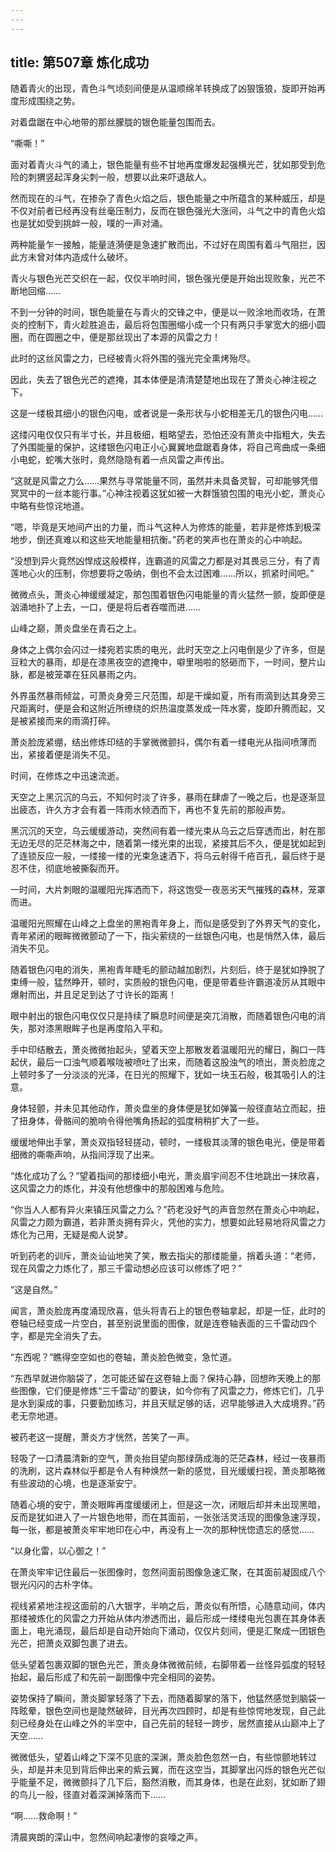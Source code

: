 ```yaml
---
---
---
```

title: 第507章 炼化成功
---



随着青火的出现，青色斗气顷刻间便是从温顺绵羊转换成了凶狠饿狼，旋即开始再度形成围绕之势。

对着盘踞在中心地带的那丝朦胧的银色能量包围而去。

“嘶嘶！”

面对着青火斗气的涌上，银色能量有些不甘地再度爆发起强横光芒，犹如那受到危险的刺猬竖起浑身尖刺一般，想要以此来吓退敌人。

然而现在的斗气，在掺杂了青色火焰之后，银色能量之中所蕴含的某种威压，却是不仅对前者已经再没有丝毫压制力，反而在银色强光大涨间，斗气之中的青色火焰也是犹如受到挑衅一般，噗的一声对涌。

两种能量乍一接触，能量涟漪便是急速扩散而出，不过好在周围有着斗气阻拦，因此方未曾对体内造成什么破坏。

青火与银色光芒交织在一起，仅仅半响时间，银色强光便是开始出现败象，光芒不断地回缩……

不到一分钟的时间，银色能量在与青火的交锋之中，便是以一败涂地而收场，在萧炎的控制下，青火趁胜追击，最后将包围圈缩小成一个只有两只手掌宽大的细小圆圈，而在圆圈之中，便是那丝现出了本源的风雷之力！

此时的这丝风雷之力，已经被青火将外围的强光完全熏烤殆尽。

因此，失去了银色光芒的遮掩，其本体便是清清楚楚地出现在了萧炎心神注视之下。

这是一缕极其细小的银色闪电，或者说是一条形状与小蛇相差无几的银色闪电……

这缕闪电仅仅只有半寸长，并且极细，粗略望去，恐怕还没有萧炎中指粗大，失去了外围能量的保护，这缕银色闪电正小心翼翼地盘踞着身体，将自己弯曲成一条细小电蛇，蛇嘴大张时，竟然隐隐有着一点风雷之声传出。

“这就是风雷之力么……果然与寻常能量不同，虽然并未具备灵智，可却能够凭借冥冥中的一丝本能行事。”心神注视着这犹如被一大群饿狼包围的电光小蛇，萧炎心中略有些惊诧地道。

“嗯，毕竟是天地间产出的力量，而斗气这种人为修炼的能量，若非是修炼到极深地步，倒还真难以和这些天地能量相抗衡。”药老的笑声也在萧炎的心中响起。

“没想到异火竟然凶悍成这般模样，连霸道的风雷之力都是对其畏忌三分，有了青莲地心火的压制，你想要将之吸纳，倒也不会太过困难……所以，抓紧时间吧。”

微微点头，萧炎心神缓缓凝定，那包围着银色闪电能量的青火猛然一颤，旋即便是汹涌地扑了上去，一口，便是将后者吞噬而进……

山峰之巅，萧炎盘坐在青石之上。

身体之上偶尔会闪过一缕宛若实质的电光，此时天空之上闪电倒是少了许多，但是豆粒大的暴雨，却是在漆黑夜空的遮掩中，噼里啪啦的怒砸而下，一时间，整片山脉，都是被笼罩在狂风暴雨之内。

外界虽然暴雨倾盆，可萧炎身旁三尺范围，却是干燥如夏，所有雨滴到达其身旁三尺距离时，便是会和这附近所缭绕的炽热温度蒸发成一阵水雾，旋即升腾而起，又是被紧接而来的雨滴打碎。

萧炎脸庞紧绷，结出修炼印结的手掌微微颤抖，偶尔有着一缕电光从指间喷薄而出，紧接着便是消失不见。

时间，在修炼之中迅速流逝。

天空之上黑沉沉的乌云，不知何时淡了许多，暴雨在肆虐了一晚之后，也是逐渐显出疲态，许久方才会有着一阵雨水倾洒而下，再也不复先前的那般声势。

黑沉沉的天空，乌云缓缓游动，突然间有着一缕光束从乌云之后穿透而出，射在那无边无尽的茫茫林海之中，随着第一缕光束的出现，紧接其后不久，便是犹如起到了连锁反应一般，一缕接一缕的光束急速洒下，将乌云射得千疮百孔，最后终于是忍不住，彻底地被撕裂而开。

一时间，大片刺眼的温暖阳光挥洒而下，将这饱受一夜恶劣天气摧残的森林，笼罩而进。

温暖阳光照耀在山峰之上盘坐的黑袍青年身上，而似是感受到了外界天气的变化，青年紧闭的眼眸微微颤动了一下，指尖萦绕的一丝银色闪电，也是悄然入体，最后消失不见。

随着银色闪电的消失，黑袍青年睫毛的颤动越加剧烈，片刻后，终于是犹如挣脱了束缚一般，猛然睁开，顿时，实质般的银色闪电，便是带着些许霸道凌厉从其眼中爆射而出，并且足足到达了寸许长的距离！

眼中射出的银色闪电仅仅只是持续了瞬息时间便是突兀消散，而随着银色闪电的消失，那对漆黑眼眸子也是再度陷入平和。

手中印结散去，萧炎微微抬起头，望着天空上那散发着温暖阳光的耀日，胸口一阵起伏，最后一口浊气顺着喉咙被喷吐了出来，而随着这股浊气的喷出，萧炎脸庞之上顿时多了一分淡淡的光泽，在日光的照耀下，犹如一块玉石般，极其吸引人的注意。

身体轻颤，并未见其他动作，萧炎盘坐的身体便是犹如弹簧一般径直站立而起，扭了扭身体，骨骼间的脆响令得他嘴角扬起的弧度稍稍扩大了一些。

缓缓地伸出手掌，萧炎双指轻轻搓动，顿时，一缕极其淡薄的银色电光，便是带着细微的嘶嘶声响，从指间浮现了出来。

“炼化成功了么？”望着指间的那缕细小电光，萧炎眉宇间忍不住地跳出一抹欣喜，这风雷之力的炼化，并没有他想像中的那般困难与危险。

“你当人人都有异火来镇压风雷之力么？”药老没好气的声音忽然在萧炎心中响起，风雷之力颇为霸道，若非萧炎拥有异火，凭他的实力，想要如此轻易地将风雷之力炼化为己用，无疑是痴人说梦。

听到药老的训斥，萧炎讪讪地笑了笑，散去指尖的那缕能量，捎着头道：“老师，现在风雷之力炼化了，那三千雷动想必应该可以修炼了吧？”

“这是自然。”

闻言，萧炎脸庞再度涌现欣喜，低头将青石上的银色卷轴拿起，却是一怔，此时的卷轴已经变成一片空白，甚至别说里面的图像，就是连卷轴表面的三千雷动四个字，都是完全消失了去。

“东西呢？”瞧得空空如也的卷轴，萧炎脸色微变，急忙道。

“东西早就进你脑袋了，怎可能还留在这卷轴上面？保持心静，回想昨天晚上的那些图像，它们便是修炼“三千雷动”的要诀，如今你有了风雷之力，修炼它们，几乎是水到渠成的事，只要勤加练习，并且天赋足够的话，迟早能够进入大成境界。”药老无奈地道。

被药老这一提醒，萧炎方才恍然，苦笑了一声。

轻吸了一口清晨清新的空气，萧炎抬目望向那绿荫成海的茫茫森林，经过一夜暴雨的洗刷，这片森林似乎都是令人有种焕然一新的感觉，目光缓缓扫视，萧炎那略微有些波动的心境，也是逐渐安宁。

随着心境的安宁，萧炎眼眸再度缓缓闭上，但是这一次，闭眼后却并未出现黑暗，反而是犹如进入了一片银色地带，而在其面前，一张张活灵活现的图像急速浮现，每一张，都是被萧炎牢牢地印在心中，再没有上一次的那种恍惚遗忘的感觉……

“以身化雷，以心御之！”

在萧炎牢牢记住最后一张图像时，忽然间面前图像急速汇聚，在其面前凝固成八个银光闪闪的古朴字体。

视线紧紧地注视这面前的八大银字，半响之后，萧炎似有所悟，心随意动间，体内那缕被炼化的风雷之力开始从体内渗透而出，最后形成一缕缕电光包裹在其身体表面上，电光涌现，最后却是自动开始向下涌动，仅仅片刻间，便是汇聚成一团银色光芒，把萧炎双脚包裹了进去。

低头望着包裹双脚的银色光芒，萧炎身体微微前倾，右脚带着一丝怪异弧度的轻轻抬起，最后形成了和先前一副图像中完全相同的姿势。

姿势保持了瞬间，萧炎脚掌轻落了下去，而随着脚掌的落下，他猛然感觉到脑袋一阵眩晕，银色空间也是陡然破碎，目光再次四顾时，却是有些惊愕地发现，自己此刻已经身处在山峰之外的半空中，自己先前的轻轻一跨步，居然直接从山巅冲上了天空……

微微低头，望着山峰之下深不见底的深渊，萧炎脸色忽然一白，有些惊颤地转过头，却是并未见到背后伸出来的紫云翼，而在这空当，其脚掌出闪烁的银色光芒似乎能量不足，微微颤抖了几下后，豁然消散，而其身体，也是在此刻，犹如断了翅的鸟儿一般，径直对着深渊掉落而下……

“啊……救命啊！”

清晨爽朗的深山中，忽然间响起凄惨的哀嚎之声。